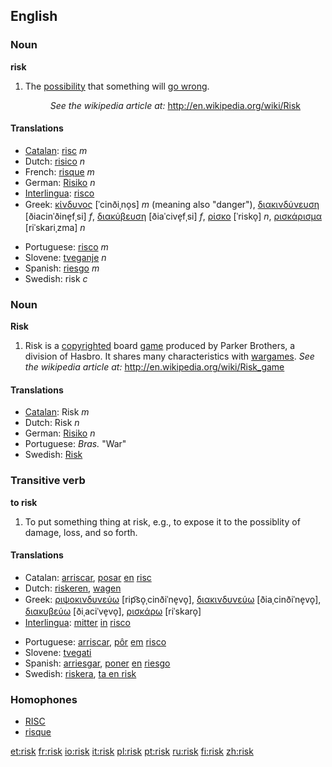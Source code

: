 ==English==
===Noun===
'''risk'''

#The [[possibility]] that something will [[go wrong]]. 
#:''See the wikipedia article at:'' http://en.wikipedia.org/wiki/Risk

====Translations====
{{top}}
*[[Catalan]]: [[risc]] ''m''
*Dutch: [[risico]] ''n''
*French: [[risque]] ''m''
*German: [[Risiko]] ''n''
*[[Interlingua]]: [[risco]]
*Greek: [[κίνδυνος]] [ˈcinðiˌno̞s] ''m'' (meaning also "danger"), [[διακινδύνευση]] [ðiacinˈðine̞fˌsi] ''f'', [[διακύβευση]] [ðiaˈcive̞fˌsi] ''f'', [[ρίσκο]] [ˈrisko̞] ''n'', [[ρισκάρισμα]] [riˈskariˌzma] ''n''
{{mid}}
*Portuguese: [[risco]] ''m''
*Slovene: [[tveganje]] ''n''
*Spanish: [[riesgo]] ''m''
*Swedish: risk ''c''
{{bottom}}

===Noun===
'''Risk'''

#Risk is a [[copyright]]ed board [[game]] produced by Parker Brothers, a division of Hasbro. It shares many characteristics with [[wargame]]s. ''See the wikipedia article at:'' http://en.wikipedia.org/wiki/Risk_game

====Translations====
*[[Catalan]]: Risk ''m''
*Dutch: Risk ''n''
*German: [[Risiko]] ''n''
*Portuguese: ''Bras.'' "War"
*Swedish: [[Risk]]

===Transitive verb===
'''to risk'''

#To put something thing at risk, e.g., to expose it to the possiblity of damage, loss, and so forth.

====Translations====
{{top}}
*Catalan: [[arriscar]], [[posar]] [[en]] [[risc]]
*Dutch: [[riskeren]], [[wagen]]
*Greek: [[ριψοκινδυνεύω]] [rip͡so̞ˌcinðiˈne̞vo̞], [[διακινδυνεύω]] [ðiaˌcinðiˈne̞vo̞], [[διακυβεύω]] [ðiˌaciˈve̞vo̞], [[ρισκάρω]] [riˈskaro̞]
*[[Interlingua]]: [[mitter]] [[in]] [[risco]]
{{mid}}
*Portuguese: [[arriscar]], [[pôr]] [[em]] [[risco]]
*Slovene: [[tvegati]]
*Spanish: [[arriesgar]], [[poner]] [[en]] [[riesgo]]
*Swedish: [[riskera]], [[ta en risk]]
{{bottom}}

===Homophones===
* [[RISC]]
* [[risque]]

[[et:risk]]
[[fr:risk]]
[[io:risk]]
[[it:risk]]
[[pl:risk]]
[[pt:risk]]
[[ru:risk]]
[[fi:risk]]
[[zh:risk]]